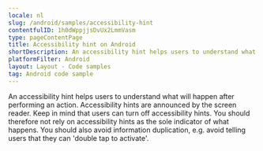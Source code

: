 ```yaml
---
locale: nl
slug: /android/samples/accessibility-hint
contentfulID: 1h0dWppjjsDvUx2LmmVasm
type: pageContentPage
title: Accessibility hint on Android
shortDescription: An accessibility hint helps users to understand what will happen after performing an action.
platformFilter: Android
layout: Layout - Code samples
tag: Android code sample
---
```


An accessibility hint helps users to understand what will happen after performing an action. Accessibility hints are announced by the screen reader. Keep in mind that users can turn off accessibility hints. You should therefore not rely on accessibility hints as the sole indicator of what happens. You should also avoid information duplication, e.g. avoid telling users that they can 'double tap to activate'.

<CodeSample id="accessibility-hint" locale="nl" platform="android"/>